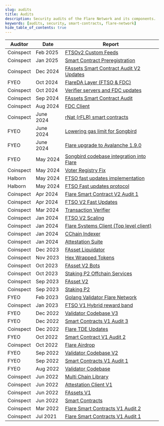 ```yaml
---
slug: audits
title: Audits
description: Security audits of the Flare Network and its components.
keywords: [audits, security, smart-contracts, flare-network]
hide_table_of_contents: true
---
```


| **Auditor** | **Date**  | **Report**                                                                                                                                                             |
| ----------- | --------- | ---------------------------------------------------------------------------------------------------------------------------------------------------------------------- |
| Coinspect   | Feb 2025  | [FTSOv2 Custom Feeds](@site/static/pdf/audits/20250205-Coinspect-SmartContractAudit-Flare-FTSOv2CustomFeedsDiffReview-v240210.pdf)                                     |
| Coinspect   | Jan 2025  | [Smart Contract Preregistration](@site/static/pdf/audits/20250101-Coinspect-SmartContractAudit-Flare-Pre-Register&FTSOManagement-v250109.pdf)                          |
| Coinspect   | Dec 2024  | [FAssets Smart Contract Audit V2 Updates](@site/static/pdf/audits/20241215-Coinspect-SmartContractAudit-Flare-FAssetV2Updates-v241217.pdf)                             |
| FYEO        | Oct 2024  | [FlareDA Layer (FTSO & FDC)](@site/static/pdf/audits/20241001-FLARE-SecurityCodeReviewFLAREDataAvailabilityv1.0_Public.pdf)                                            |
| Coinspect   | Oct 2024  | [Verifier servers and FDC updates](@site/static/pdf/audits/20241001-Coinspect-SourceCodeAudit-Flare-FDCv2-v250113.pdf)                                                 |
| Coinspect   | Sep 2024  | [FAssets Smart Contract Audit](@site/static/pdf/audits/20240901-Coinspect-SmartContractAudit-Flare-FassetUpdate-v240910.pdf)                                           |
| Coinspect   | Aug 2024  | [FDC Client](@site/static/pdf/audits/20240801-Coinspect-Source_Code_Audit-Flare-FDCv1-v241004.pdf)                                                                     |
| Coinspect   | June 2024 | [rNat (rFLR) smart contracts](@site/static/pdf/audits/20240601-Coinspect-SmartContractSecurityReview-Flare-RNatContracts-v240701.pdf)                                  |
| FYEO        | June 2024 | [Lowering gas limit for Songbird](@site/static/pdf/audits/20240601-FYEO-Flare-Ongoing_Songbird_June_20th_1.0_Public.docx.pdf)                                          |
| FYEO        | June 2024 | [Flare upgrade to Avalanche 1.9.0](@site/static/pdf/audits/20240601-FYEO-Flare-Ongoing_Songbird_June_10th_1.0_Public.pdf)                                              |
| FYEO        | May 2024  | [Songbird codebase integration into Flare](@site/static/pdf/audits/20240501-FYEO-FlareOngoingSongbird1.0_Public.pdf)                                                   |
| Coinspect   | May 2024  | [Voter Registry Fix](@site/static/pdf/audits/20240501-Coinspect-Flare-SecurityReview-VoterRegistryFix-v240603.pdf)                                                     |
| Halborn     | May 2024  | [FTSO fast updates implementation](@site/static/pdf/audits/20240501-Halborn-FastUpdatesAudit.pdf)                                                                      |
| Halborn     | May 2024  | [FTSO Fast updates protocol](@site/static/pdf/audits/20240501-Halborn-FTSOFastUpdatesprotocolAudit.pdf)                                                                |
| Coinspect   | Apr 2024  | [Flare Smart Contract V2 Audit 1](@site/static/pdf/audits/20230401-Coinspect-Flare-SourceCodeSecurityReview-SmartContractsV2-v240515.pdf)                              |
| Coinspect   | Apr 2024  | [FTSO V2 Fast Updates](@site/static/pdf/audits/20240401-Coinspect-Flare-SourceCodeSecurityReview-FastUpdates-v240612.pdf)                                              |
| Coinspect   | Mar 2024  | [Transaction Verifier](@site/static/pdf/audits/20240301-Coinspect-Flare-SourceCodeSecurityReview-TransactionVerifier-v240516.pdf)                                      |
| Coinspect   | Jan 2024  | [FTSO V2 Scaling](@site/static/pdf/audits/20240101-Coinspect-Flare-SourceCodeSecurityReview-FTSOScaling-v240515.pdf)                                                   |
| Coinspect   | Jan 2024  | [Flare Systems Client (Top level client)](@site/static/pdf/audits/20240101-Coinspect-Flare-SourceCodeSecurityReview-TopLevelClient-v240515.pdf)                        |
| Coinspect   | Jan 2024  | [CChain Indexer](@site/static/pdf/audits/20240101-Coinspect-Flare-SourceCodeSecurityReview-CChainIndexer-v240409.pdf)                                                  |
| Coinspect   | Jan 2024  | [Attestation Suite](@site/static/pdf/audits/20240101-Coinspect-Smart_Contract_Review-Flare_Attestation_Suite-v240220.pdf)                                              |
| Coinspect   | Dec 2023  | [FAsset Liquidator](@site/static/pdf/audits/20231207-Coinspect-Flare-Smart_Contract_Review-FAsset_Liquidator-v231207.pdf)                                              |
| Coinspect   | Nov 2023  | [Hex Wrapped Tokens](@site/static/pdf/audits/20231101-Coinspect-Flare-SmartContractAudit-HexWrappedTokens-v231211.pdf)                                                 |
| Coinspect   | Oct 2023  | [FAsset V2 Bots](@site/static/pdf/audits/20231001-Coinspect-Flare-Source_Code_Review-FAsset_Bots-v240220.pdf)                                                          |
| Coinspect   | Oct 2023  | [Staking P2 Offchain Services](@site/static/pdf/audits/20231001-Coinspect-Flare-Source_Code_Review-Staking_P2-Offchain_Services-v240220.pdf)                          |
| Coinspect   | Sep 2023  | [FAsset V2](@site/static/pdf/audits/20230901-Coinspect-Flare-Smart_Contract_Review-FAsset_V2-v240220.pdf)                                                              |
| Coinspect   | Sep 2023  | [Staking P2](@site/static/pdf/audits/20230901-Coinspect-Flare-Smart_Contract_Review-StakingP2-v240220.pdf)                                                             |
| FYEO        | Feb 2023  | [Golang Validator Flare Network](@site/static/pdf/audits/20230201-FlareNetworksLtd.-SecureCodeReviewof_Golang_Validator_on_the_Flare_Network_v1.0_February_Public.pdf) |
| Coinspect   | Jan 2023  | [FTSO V1 Hybrid reward band](@site/static/pdf/audits/20230101-Coinspect-SmartContractAudit-FlareHybridBandRewardv230220.pdf)                                           |
| FYEO        | Dec 2022  | [Validator Codebase V3](@site/static/pdf/audits/20221201-FlareNetworksLtd.-Dec2022-SecureCodeReviewofSoliditySmartContractsontheFlareNetworkv1.0_Public.pdf)           |
| FYEO        | Dec 2022  | [Smart Contracts V1 Audit 3](@site/static/pdf/audits/20221201-FlareNetworksLtd.-Dec2022-SecureCodeReviewofSoliditySmartContractsontheFlareNetworkv1.0_Public.pdf)      |
| Coinspect   | Dec 2022  | [Flare TDE Updates](@site/static/pdf/audits/20221201-Coinspect-SmartContractAudit-FlareTDEUpdates-v221220.pdf)                                                         |
| FYEO        | Oct 2022  | [Smart Contract V1 Audit 2](@site/static/pdf/audits/20221001-Flare_Networks_Ltd.-Secure_Code_Review_of_Solidity_Smart_Contracts_on_the_Flare_Network_v1.0_Public.pdf)  |
| Coinspect   | Oct 2022  | [Flare Airdrop](@site/static/pdf/audits/20221001-Coinspect-Smart_Contract_Audit-Flare_Airdrop_Update-v221109.pdf)                                                      |
| FYEO        | Sep 2022  | [Validator Codebase V2](@site/static/pdf/audits/20220901-Flare_Networks_Ltd.-Secure_Code_Review_of_the_Flare_Validator_V2-Report_v1.0_Public.pdf)                      |
| FYEO        | Sep 2022  | [Smart Contracts V1 Audit 1](@site/static/pdf/audits/20220901-Flare_Networks_Ltd.-Secure_Code_Review_of_Solidity_Contracts_on_the_Flare_Network_v1.0_public.pdf)       |
| FYEO        | Aug 2022  | [Validator Codebase](@site/static/pdf/audits/20220801-Flare_Networks_Ltd.-Secure_Code_Review_of_the_Flare_Network's_Validator_Codebase_v1.0_Public.pdf)                |
| Coinspect   | Jun 2022  | [Multi Chain Library](@site/static/pdf/audits/20220601-Coinspect-Flare-Source_Code_Review-Multichain_Client_Library-v240220.pdf)                                       |
| Coinspect   | Jun 2022  | [Attestation Client V1](@site/static/pdf/audits/20220601-Coinspect-Flare-Source_Code_Review-Attestation_Client-v240220.pdf)                                            |
| Coinspect   | Jun 2022  | [FAssets V1](@site/static/pdf/audits/20220601-Coinspect_Smart_Contract_Audit_fAsset_v220829.pdf)                                                                       |
| Coinspect   | Jun 2022  | [Smart Contracts](@site/static/pdf/audits/20220601-Coinspect-Smart_Contract_Audit-Flare_Network_Launch.pdf)                                                            |
| Coinspect   | Mar 2022  | [Flare Smart Contracts V1 Audit 2](@site/static/pdf/audits/20220201-Coinspect-Smart_Contract_Audit-Flare.pdf)                                                          |
| Coinspect   | Jul 2021  | [Flare Smart Contracts V1 Audit 1](@site/static/pdf/audits/20210701-Coinspect-Smart_Contract_Audit-Flare.pdf)                                                          |
